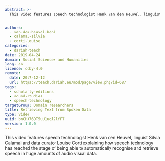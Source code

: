 ```yaml
---
abstract: >-
  This video features speech technologist Henk van den Heuvel, linguist Silvia Calamai and data curator Louise Corti explaining how speech technology has reached the stage of being able to automatically recognise and retrieve speech in huge amounts of audio visual data.


authors:
  - van-den-heuvel-henk
  - calamai-silvia
  - corti-louise
categories:
  - dariah-teach
date: 2019-04-24
domain: Social Sciences and Humanities
lang: en
licence: ccby-4.0
remote:
  date: 2017-12-12
  url: https://teach.dariah.eu/mod/page/view.php?id=687
tags:
  - scholarly-editions
  - sound-studies
  - speech-technology
targetGroup: Domain researchers
title: Retrieving Text from Spoken Data
type: video
uuid: bnCH376DT5uU1uql2lYFT
version: 1.0.0
---
```


This video features speech technologist Henk van den Heuvel, linguist Silvia Calamai and data curator Louise Corti explaining how speech technology has reached the stage of being able to automatically recognise and retrieve speech in huge amounts of audio visual data.

<VideoCard
  title="DH in Practice"
  subtitle="Retrieving Text from Spoken Data"
  id="5fskmqgcvtw"
  image="/assets/images/cms/resources/retrieving-text-from-spoken-data/silvia_calamai.jpg"
/>
